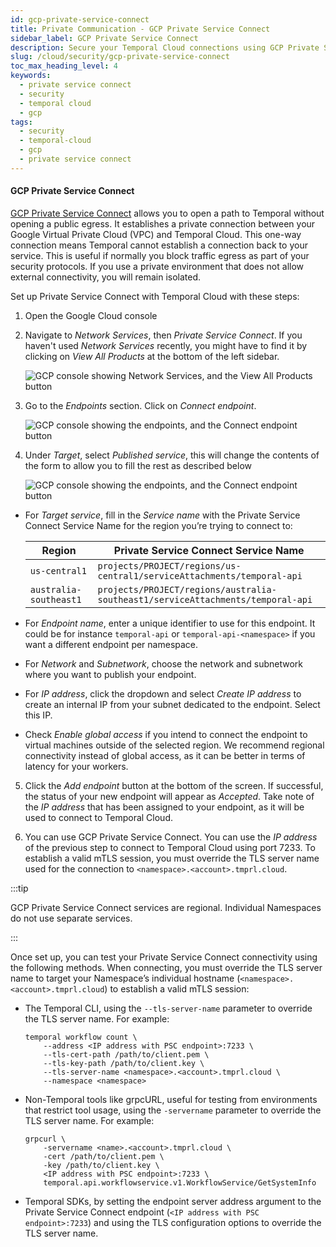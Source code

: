 ```yaml
---
id: gcp-private-service-connect
title: Private Communication - GCP Private Service Connect
sidebar_label: GCP Private Service Connect
description: Secure your Temporal Cloud connections using GCP Private Service Connect.
slug: /cloud/security/gcp-private-service-connect
toc_max_heading_level: 4
keywords:
  - private service connect
  - security
  - temporal cloud
  - gcp
tags:
  - security
  - temporal-cloud
  - gcp
  - private service connect
---
```


#### GCP Private Service Connect

[GCP Private Service Connect](https://cloud.google.com/vpc/docs/private-service-connect) allows you to open a path to Temporal without opening a public egress.
It establishes a private connection between your Google Virtual Private Cloud (VPC) and Temporal Cloud.
This one-way connection means Temporal cannot establish a connection back to your service.
This is useful if normally you block traffic egress as part of your security protocols.
If you use a private environment that does not allow external connectivity, you will remain isolated.

Set up Private Service Connect with Temporal Cloud with these steps:

1. Open the Google Cloud console
2. Navigate to _Network Services_, then _Private Service Connect_. If you haven't used _Network Services_ recently, you might have to find it by clicking on _View All Products_ at the bottom of the left sidebar.

   ![GCP console showing Network Services, and the View All Products button](/img/gcp-private-service-connect/gcp-console.png)

3. Go to the _Endpoints_ section. Click on _Connect endpoint_.

   ![GCP console showing the endpoints, and the Connect endpoint button](/img/gcp-private-service-connect/connect-endpoint-button.png)

4. Under _Target_, select _Published service_, this will change the contents of the form to allow you to fill the rest as described below

   ![GCP console showing the endpoints, and the Connect endpoint button](/img/gcp-private-service-connect/connect-endpoint.png)

  - For _Target service_, fill in the _Service name_ with the Private Service Connect Service Name for the region you’re trying to connect to:

      | Region                 | Private Service Connect Service Name                                            |
      | ---------------------- | ------------------------------------------------------------------------------- |
      | `us-central1`          | `projects/PROJECT/regions/us-central1/serviceAttachments/temporal-api`          |
      | `australia-southeast1` | `projects/PROJECT/regions/australia-southeast1/serviceAttachments/temporal-api` |

  - For _Endpoint name_, enter a unique identifier to use for this endpoint. It could be for instance `temporal-api` or `temporal-api-<namespace>` if you want a different endpoint per namespace.
  - For _Network_ and _Subnetwork_, choose the network and subnetwork where you want to publish your endpoint.
  - For _IP address_, click the dropdown and select _Create IP address_ to create an internal IP from your subnet dedicated to the endpoint. Select this IP.
  - Check _Enable global access_ if you intend to connect the endpoint to virtual machines outside of the selected region. We recommend regional connectivity instead of global access, as it can be better in terms of latency for your workers.

5. Click the _Add endpoint_ button at the bottom of the screen.
   If successful, the status of your new endpoint will appear as _Accepted_.
   Take note of the _IP address_ that has been assigned to your endpoint, as it will be used to connect to Temporal Cloud.

6. You can use GCP Private Service Connect.
    You can use the _IP address_ of the previous step to connect to Temporal Cloud using port 7233.
    To establish a valid mTLS session, you must override the TLS server name used for the connection to `<namespace>.<account>.tmprl.cloud`.


:::tip

GCP Private Service Connect services are regional.
Individual Namespaces do not use separate services.

:::

Once set up, you can test your Private Service Connect connectivity using the following methods.
When connecting, you must override the TLS server name to target your Namespace’s individual hostname (`<namespace>.<account>.tmprl.cloud`) to establish a valid mTLS session:

- The Temporal CLI, using the `--tls-server-name` parameter to override the TLS server name. For example:

  ```
  temporal workflow count \
      --address <IP address with PSC endpoint>:7233 \
      --tls-cert-path /path/to/client.pem \
      --tls-key-path /path/to/client.key \
      --tls-server-name <namespace>.<account>.tmprl.cloud \
      --namespace <namespace>
  ```

- Non-Temporal tools like grpcURL, useful for testing from environments that restrict tool usage, using the `-servername` parameter to override the TLS server name. For example:

  ```
  grpcurl \
      -servername <name>.<account>.tmprl.cloud \
      -cert /path/to/client.pem \
      -key /path/to/client.key \
      <IP address with PSC endpoint>:7233 \
      temporal.api.workflowservice.v1.WorkflowService/GetSystemInfo
  ```

- Temporal SDKs, by setting the endpoint server address argument to the Private Service Connect endpoint (`<IP address with PSC endpoint>:7233`) and using the TLS configuration options to override the TLS server name.
